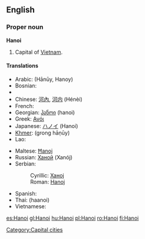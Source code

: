 {{also|Hà Nội}}
==English==
{{wikipedia}}

===Proper noun===
'''Hanoi'''

# Capital of [[Vietnam]].

====Translations====
{{trans-top|capital of Vietnam}}
* Arabic: {{Arab|[[هانوي]]}} (Hānūy, Hanoy) {{m}}
* Bosnian: {{t-|bs|Hanoj|m}}
* {{trreq|Burmese}}
* Chinese: [[河內]], [[河内]] (Hénèi)
* French: {{t-|fr|Hanoi}}
* Georgian: [[ჰანოი]] (hanoi)
* Greek: [[Ανόι]]
* Japanese: [[ハノイ]] (Hanoi)
* [[Khmer]]: {{Khmr|[[ក្រុងហាណូយ]]}} (grong hāṇūy)
* Lao: {{t-|lo|ຮ່າໂນຍ|tr=haa-nooj|sc=Laoo|xs=Lao}}
{{trans-mid}}
* Maltese: [[Ħanoj]]
* Russian: [[Ханой]] (Xanój) {{m}}
* Serbian:
*: Cyrillic: [[Ханој#Serbian|Ханој]] {{m}}
*: Roman: [[Hanoj#Serbian|Hanoj]] {{m}}
* Spanish: {{t+|es|Hanoi}}
* Thai: {{Thai|[[ฮานอย]]}} (haanoi)
* Vietnamese: {{t+|vi|Hà Nội|xs=Vietnamese}}
{{trans-bottom}}

[[Category:Capital cities]]

[[es:Hanoi]]
[[gl:Hanoi]]
[[hu:Hanoi]]
[[pl:Hanoi]]
[[ro:Hanoi]]
[[fi:Hanoi]]